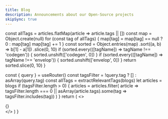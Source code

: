 ```yaml
---
title: Blog
description: Announcements about our Open-Source projects
skipSync: true
---
```





  const allTags = articles.flatMap(article => article.tags || [])
  const map = Object.create(null)
  for (const tag of allTags) {
    map[tag] = map[tag] == null ? 0 : map[tag]
    map[tag] += 1
  }
  const sorted = Object.entries(map)
    .sort((a, b) => b[1] - a[1])
    .slice(0, 10)
  if (sorted.every(([tagName]) => tagName !== 'codegen')) {
    sorted.unshift(['codegen', 0])
  }
  if (sorted.every(([tagName]) => tagName !== 'envelop')) {
    sorted.unshift(['envelop', 0])
  }
  return sorted.slice(0, 10)
}

  const { query } = useRouter()
  const tagsFilter = !query.tag ? [] : asArray(query.tag)
  const allTags = extractRelevantTags(blogs)
  let articles = blogs
  if (tagsFilter.length > 0) {
    articles = articles.filter(
      article =>
        tagsFilter.length === 0 || asArray(article.tags).some(tag => tagsFilter.includes(tag))
    )
  }
  return (
    <>
      <div className="container max-w-[1200px]">
        <TagList tags={allTags} withCount asLink className="mb-20 mt-10" />
        {<BlogCardList articles={articles} />}
      </div>
    </>
  )
}
